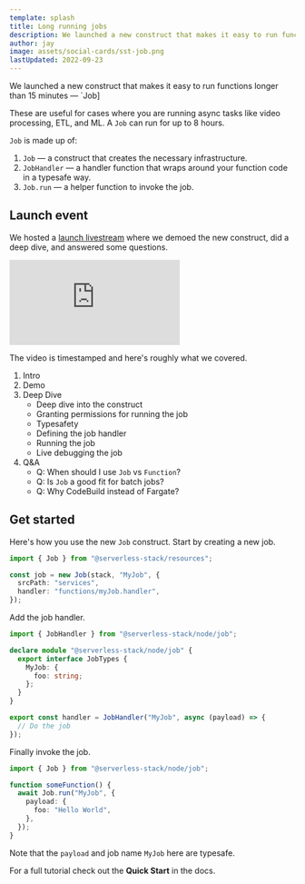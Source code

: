 ```yaml
---
template: splash
title: Long running jobs
description: We launched a new construct that makes it easy to run functions longer than 15 minutes.
author: jay
image: assets/social-cards/sst-job.png
lastUpdated: 2022-09-23
---
```


We launched a new construct that makes it easy to run functions longer than 15 minutes — `Job]

These are useful for cases where you are running async tasks like video processing, ETL, and ML. A `Job` can run for up to 8 hours.

`Job` is made up of:

1. `Job` — a construct that creates the necessary infrastructure.
2. `JobHandler` — a handler function that wraps around your function code in a typesafe way.
3. `Job.run` — a helper function to invoke the job.

## Launch event

We hosted a [launch livestream](https://www.youtube.com/watch?v=7sYdSbmi-ik) where we demoed the new construct, did a deep dive, and answered some questions.

<div class="youtube-container">
  <iframe src="https://www.youtube-nocookie.com/embed/7sYdSbmi-ik" frameborder="0" allow="accelerometer; autoplay; clipboard-write; encrypted-media; gyroscope; picture-in-picture" allowfullscreen></iframe>
</div>

The video is timestamped and here's roughly what we covered.

1. Intro
2. Demo
3. Deep Dive
   - Deep dive into the construct
   - Granting permissions for running the job
   - Typesafety
   - Defining the job handler
   - Running the job
   - Live debugging the job
4. Q&A
   - Q: When should I use `Job` vs `Function`?
   - Q: Is `Job` a good fit for batch jobs?
   - Q: Why CodeBuild instead of Fargate?

## Get started

Here's how you use the new `Job` construct. Start by creating a new job.

```typescript
import { Job } from "@serverless-stack/resources";

const job = new Job(stack, "MyJob", {
  srcPath: "services",
  handler: "functions/myJob.handler",
});
```

Add the job handler.

```typescript
import { JobHandler } from "@serverless-stack/node/job";

declare module "@serverless-stack/node/job" {
  export interface JobTypes {
    MyJob: {
      foo: string;
    };
  }
}

export const handler = JobHandler("MyJob", async (payload) => {
  // Do the job
});
```

Finally invoke the job.

```typescript
import { Job } from "@serverless-stack/node/job";

function someFunction() {
  await Job.run("MyJob", {
    payload: {
      foo: "Hello World",
    },
  });
}
```

Note that the `payload` and job name `MyJob` here are typesafe.

For a full tutorial check out the **Quick Start** in the docs.

